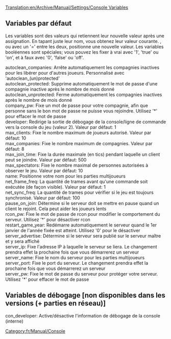 [[Translation:en/Archive/Manual/Settings/Console Variables]]


[[Category:fr/Manual/Console]]

== Variables par défaut ==
Les variables sont des valeurs qui retiennent leur nouvelle valeur après une assignation. En tapant juste leur nom, vous obtenez leur valeur courante. <variable> <valeur>, ou avec un '=' entre les deux, positionne une nouvelle valeur. Les variables booléennes sont spéciales; vous pouvez les fixer à vrai avec '1', 'true' ou 'on', et à faux avec '0', 'false' ou 'off'.

; autoclean_companies: Arrête automatiquement les compagnies inactives pour les libérer pour d'autres joueurs. Personnalisé avec 'autoclean_(un)protected'
; autoclean_protected: Supprime automatiquement le mot de passe d'une compagnie inactive après le nombre de mois donné
; autoclean_unprotected: Ferme automatiquement les compagnies inactives après le nombre de mois donné
; company_pw: Fixe un mot de passe pour votre compagnie, afin que personne sans le bon mot de passe ne puisse vous rejoindre. Utilisez '*' pour effacer le mot de passe
; developer: Redirige la sortie de débogage de la console/ligne de commande vers la console du jeu (valeur 2). Valeur par défaut: 1
; max_clients: Fixe le nombre maximum de joueurs autorisé. Valeur par défaut: 10
; max_companies: Fixe le nombre maximum de compagnies. Valeur par défaut: 8
; max_join_time: Fixe la durée maximale (en tics) pendant laquelle un client peut se joindre. Valeur par défaut: 500
; max_spectators: Fixe le nombre maximal de personnes autorisées à observer le jeu. Valeur par défaut: 10
; name: Positionne votre nom pour les parties multijoueurs
; net_frame_freq: La quantité de trames avant qu'une commande soit exécutée (de façon visible). Valeur par défaut: 1
; net_sync_freq: La quantité de trames pour vérifier si le jeu est toujours synchronisé. Valeur par défaut: 100
; pause_on_join: Détermine si le serveur doit se mettre en pause quand un client le rejoint. Cela peut aider les joueurs lents
; rcon_pw: Fixe le mot de passe de rcon pour modifier le comportement du serveur. Utilisez '*' pour désactiver rcon
; restart_game_year: Redémarre automatiquement le serveur quand le 1er janvier de l'année fixée est atteint. Utilisez '0' pour le désactiver
; server_advertise: Détermine si le serveur sera publié sur le serveur maître et y sera affiché
; server_ip: Fixe l'adresse IP à laquelle le serveur se liera. Le changement prendra effet la prochaine fois que vous démarrerez un serveur
; server_name: Fixe le nom du serveur pour les parties multijoueurs
; server_port: Fixe le port du serveur. Le changement prendra effet la prochaine fois que vous démarrerez un serveur
; server_pw: Fixe le mot de passe du serveur pour protéger votre serveur. Utilisez '*' pour effacer le mot de passe

== Variables de débogage [non disponibles dans les versions (+ parties en réseau)] ==
; con_developer: Active/désactive l'information de débogage de la console (interne)
;